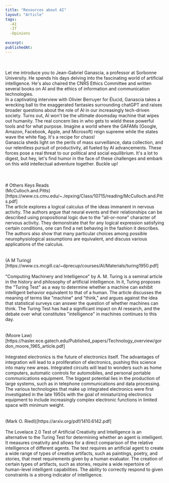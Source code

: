 ```yaml
---
title: "Resources about AI"
layout: "Article"
tags:
  -AI 
  -IT
  -Opinions
  
excerpt:
publishedAt:
---
```

<br/>
<Youtube id= "sHDKaS3GQN4"/>
<br/>
Let me introduce you to Jean-Gabriel Ganascia, a professor at Sorbonne University. He spends his days delving into the fascinating world of artificial intelligence. He's also chaired the CNRS Ethics Committee and written several books on AI and the ethics of information and communication technologies.
<br/>
In a captivating interview with Olivier Berruyer for Élucid, Ganascia takes a wrecking ball to the exaggerated fantasies surrounding chatGPT and raises broader questions about the role of AI in our increasingly tech-driven society. Turns out, AI won't be the ultimate doomsday machine that wipes out humanity. The real concern lies in who gets to wield these powerful tools and for what purpose. Imagine a world where the GAFAMs (Google, Amazon, Facebook, Apple, and Microsoft) reign supreme while the states wave the white flag. It's a recipe for chaos!
<br/>
Ganascia sheds light on the perils of mass surveillance, data collection, and our relentless pursuit of productivity, all fueled by AI advancements. These forces pose a real threat to our political and social equilibrium. It's a lot to digest, but hey, let's find humor in the face of these challenges and embark on this wild intellectual adventure together. Buckle up!
<br/>
<br/>
<br/>
<br/>
# Others Keys Reads
<br/>
(McCulloch.and.Pitts)[https://www.cs.cmu.edu/~./epxing/Class/10715/reading/McCulloch.and.Pitts.pdf]
<br/>
The article explores a logical calculus of the ideas immanent in nervous activity. The authors argue that neural events and their relationships can be described using propositional logic due to the "all-or-none" character of nervous activity. They demonstrate that for any logical expression satisfying certain conditions, one can find a net behaving in the fashion it describes. The authors also show that many particular choices among possible neurophysiological assumptions are equivalent, and discuss various applications of the calculus.
<br/>
<br/>
<br/>
(A M Turing)[https://www.cs.mcgill.ca/~dprecup/courses/AI/Materials/turing1950.pdf]
<br/>
<Youtube id= "3wLqsRLvV-c"/>
<br/>
"Computing Machinery and Intelligence" by A. M. Turing is a seminal article in the history and philosophy of artificial intelligence. In it, Turing proposes the "Turing Test" as a way to determine whether a machine can exhibit intelligent behavior equivalent to that of a human. The article discusses the meaning of terms like "machine" and "think," and argues against the idea that statistical surveys can answer the question of whether machines can think. The Turing Test has had a significant impact on AI research, and the debate over what constitutes "intelligence" in machines continues to this day.
<br/>
<br/>
<br/>
(Moore Law)[https://hasler.ece.gatech.edu/Published_papers/Technology_overview/gordon_moore_1965_article.pdf]
<br/>
<Youtube id= "aWLBmapcJRU"/>
<br/>
Integrated electronics is the future of electronics itself. The advantages of integration will lead to a proliferation of electronics, pushing this science into many new areas. Integrated circuits will lead to wonders such as home computers, automatic controls for automobiles, and personal portable communications equipment. The biggest potential lies in the production of large systems, such as in telephone communications and data processing. The various technologies that make up integrated electronics were first investigated in the late 1950s with the goal of miniaturizing electronics equipment to include increasingly complex electronic functions in limited space with minimum weight.
<br/>
<br/>
<br/>
(Mark O. Riedl)[https://arxiv.org/pdf/1410.6142.pdf]
<br/>
<Youtube id= "Rh9vBczqMk0"/>
<br/>
The Lovelace 2.0 Test of Artificial Creativity and Intelligence is an alternative to the Turing Test for determining whether an agent is intelligent. It measures creativity and allows for a direct comparison of the relative intelligence of different agents. The test requires an artificial agent to create a wide range of types of creative artifacts, such as paintings, poetry, and stories, that meet requirements given by a human evaluator. The creation of certain types of artifacts, such as stories, require a wide repertoire of human-level intelligent capabilities. The ability to correctly respond to given constraints is a strong indicator of intelligence.
<br/>
